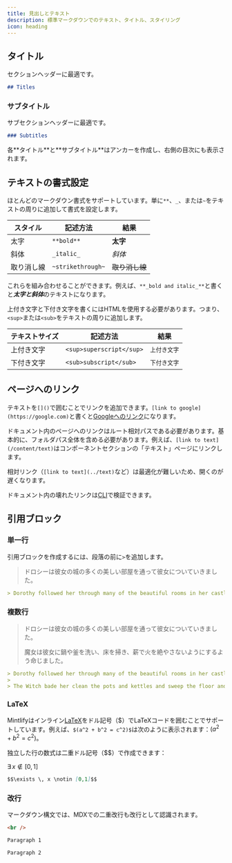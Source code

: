 ```yaml
---
title: 見出しとテキスト
description: 標準マークダウンでのテキスト、タイトル、スタイリング
icon: heading
---
```


## タイトル

セクションヘッダーに最適です。

```md
## Titles
```

### サブタイトル

サブセクションヘッダーに最適です。

```md
### Subtitles
```

<Tip>
  各**タイトル**と**サブタイトル**はアンカーを作成し、右側の目次にも表示されます。
</Tip>

## テキストの書式設定

ほとんどのマークダウン書式をサポートしています。単に`**`、`_`、または`~`をテキストの周りに追加して書式を設定します。

| スタイル  | 記述方法              | 結果        |
| ----- | ----------------- | --------- |
| 太字    | `**bold**`        | **太字**    |
| 斜体    | `_italic_`        | *斜体*      |
| 取り消し線 | `~strikethrough~` | ~~取り消し線~~ |

これらを組み合わせることができます。例えば、`**_bold and italic_**`と書く&#x3068;***太字と斜体***&#x306E;テキストになります。

上付き文字と下付き文字を書くにはHTMLを使用する必要があります。つまり、`<sup>`または`<sub>`をテキストの周りに追加します。

| テキストサイズ | 記述方法                     | 結果               |
| ------- | ------------------------ | ---------------- |
| 上付き文字   | `<sup>superscript</sup>` | <sup>上付き文字</sup> |
| 下付き文字   | `<sub>subscript</sub>`   | <sub>下付き文字</sub> |

## ページへのリンク

テキストを`[]()`で囲むことでリンクを追加できます。`[link to google](https://google.com)`と書くと[Googleへのリンク](https://google.com)になります。

ドキュメント内のページへのリンクはルート相対パスである必要があります。基本的に、フォルダパス全体を含める必要があります。例えば、`[link to text](/content/text)`はコンポーネントセクションの「テキスト」ページにリンクします。

相対リンク（`[link to text](../text)`など）は最適化が難しいため、開くのが遅くなります。

ドキュメント内の壊れたリンクは[CLI](/development)で検証できます。

## 引用ブロック

### 単一行

引用ブロックを作成するには、段落の前に`>`を追加します。

> ドロシーは彼女の城の多くの美しい部屋を通って彼女についていきました。

```md
> Dorothy followed her through many of the beautiful rooms in her castle.
```

### 複数行

> ドロシーは彼女の城の多くの美しい部屋を通って彼女についていきました。
>
> 魔女は彼女に鍋や釜を洗い、床を掃き、薪で火を絶やさないようにするよう命じました。

```md
> Dorothy followed her through many of the beautiful rooms in her castle.
>
> The Witch bade her clean the pots and kettles and sweep the floor and keep the fire fed with wood.
```

### LaTeX

Mintlifyはインライン[LaTeX](https://www.latex-project.org)をドル記号（\$）でLaTeXコードを囲むことでサポートしています。例えば、`$(a^2 + b^2 = c^2)$`は次のように表示されます：$(a^2 + b^2 = c^2)$。

独立した行の数式は二重ドル記号（\$\$）で作成できます：

$\exists \, x \notin [0,1]$

```md
$$\exists \, x \notin [0,1]$$
```

### 改行

マークダウン構文では、MDXでの二重改行も改行として認識されます。

```html
<br />
```

```md
Paragraph 1

Paragraph 2
```
